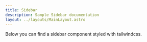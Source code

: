 ```yaml
---
title: Sidebar
description: Sample Sidebar documentation
layout: ../layouts/MainLayout.astro
---
```



<Description>
  Below you can find a sidebar component styled with tailwindcss.
</Description>

<PageTemplate component={Sidebar} name="Sidebar" />
<Preview
  component={SidebarItem}
  icon={DashboardIcon}
  name="Sidebar Item"
  label="Dashboard"
/>
<Preview
  component={SidebarItem}
  icon={DashboardIcon}
  name="Sidebar Item Active"
  active
  label="Dashboard"
/>
